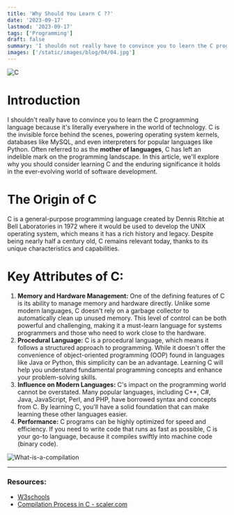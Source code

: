 ```yaml
---
title: 'Why Should You Learn C ??'
date: '2023-09-17'
lastmod: '2023-09-17'
tags: ['Programming']
draft: false
summary: 'I shouldn not really have to convince you to learn the C programming language because it is literally everywhere in the world of technology ...'
images: ['/static/images/blog/04/04.jpg']
---
```


![C](/static/images/blog/04/04.jpg)

# Introduction

I shouldn't really have to convince you to learn the C programming language because it's literally everywhere in the world of technology. C is the invisible force behind the scenes, powering operating system kernels, databases like MySQL, and even interpreters for popular languages like Python. Often referred to as the **mother of languages**, C has left an indelible mark on the programming landscape. In this article, we'll explore why you should consider learning C and the enduring significance it holds in the ever-evolving world of software development.

# The Origin of C

C is a general-purpose programming language created by Dennis Ritchie at Bell Laboratories in 1972 where it would be used to develop the UNIX operating system, which means it has a rich history and legacy. Despite being nearly half a century old, C remains relevant today, thanks to its unique characteristics and capabilities.

# Key Attributes of C:

1. **Memory and Hardware Management:** One of the defining features of C is its ability to manage memory and hardware directly. Unlike some modern languages, C doesn't rely on a garbage collector to automatically clean up unused memory. This level of control can be both powerful and challenging, making it a must-learn language for systems programmers and those who need to work close to the hardware.
2. **Procedural Language:** C is a procedural language, which means it follows a structured approach to programming. While it doesn't offer the convenience of object-oriented programming (OOP) found in languages like Java or Python, this simplicity can be an advantage. Learning C will help you understand fundamental programming concepts and enhance your problem-solving skills.
3. **Influence on Modern Languages:** C's impact on the programming world cannot be overstated. Many popular languages, including C++, C#, Java, JavaScript, Perl, and PHP, have borrowed syntax and concepts from C. By learning C, you'll have a solid foundation that can make learning these other languages easier.
4. **Performance:** C programs can be highly optimized for speed and efficiency. If you need to write code that runs as fast as possible, C is your go-to language, because it compiles swiftly into machine code (binary code).

![What-is-a-compilation](/static/images/blog/04/What-is-a-compilation.png)

---

### **Resources:**

- [W3schools](https://www.w3schools.com/c/c_intro.php)
- [Compilation Process in C - scaler.com](https://www.scaler.com/topics/c/compilation-process-in-c/)
